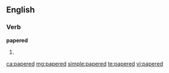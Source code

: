 ==English==

===Verb===
'''papered'''

# {{past of|[[paper]]}}

[[ca:papered]]
[[mg:papered]]
[[simple:papered]]
[[te:papered]]
[[vi:papered]]